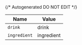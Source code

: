{/* Autogenerated DO NOT EDIT  */}

| Name         | Value        |
| ------------ | ------------ |
| `drink`      | drink        |
| `ingredient` | ingredient   |

